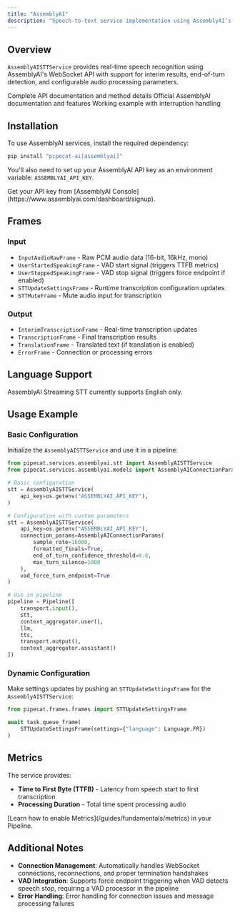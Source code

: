 ```yaml
---
title: "AssemblyAI"
description: "Speech-to-text service implementation using AssemblyAI’s real-time transcription API"
---
```


## Overview

`AssemblyAISTTService` provides real-time speech recognition using AssemblyAI's WebSocket API with support for interim results, end-of-turn detection, and configurable audio processing parameters.

<CardGroup cols={3}>
  <Card
    title="API Reference"
    icon="code"
    href="https://reference-server.pipecat.ai/en/latest/api/pipecat.services.assemblyai.stt.html"
  >
    Complete API documentation and method details
  </Card>
  <Card
    title="AssemblyAI Docs"
    icon="book"
    href="https://www.assemblyai.com/docs/api-reference/overview"
  >
    Official AssemblyAI documentation and features
  </Card>
  <Card
    title="Example Code"
    icon="play"
    href="https://github.com/pipecat-ai/pipecat/blob/main/examples/foundational/07o-interruptible-assemblyai.py"
  >
    Working example with interruption handling
  </Card>
</CardGroup>

## Installation

To use AssemblyAI services, install the required dependency:

```bash
pip install "pipecat-ai[assemblyai]"
```

You'll also need to set up your AssemblyAI API key as an environment variable: `ASSEMBLYAI_API_KEY`.

<Tip>
  Get your API key from [AssemblyAI
  Console](https://www.assemblyai.com/dashboard/signup).
</Tip>

## Frames

### Input

- `InputAudioRawFrame` - Raw PCM audio data (16-bit, 16kHz, mono)
- `UserStartedSpeakingFrame` - VAD start signal (triggers TTFB metrics)
- `UserStoppedSpeakingFrame` - VAD stop signal (triggers force endpoint if enabled)
- `STTUpdateSettingsFrame` - Runtime transcription configuration updates
- `STTMuteFrame` - Mute audio input for transcription

### Output

- `InterimTranscriptionFrame` - Real-time transcription updates
- `TranscriptionFrame` - Final transcription results
- `TranslationFrame` - Translated text (if translation is enabled)
- `ErrorFrame` - Connection or processing errors

## Language Support

AssemblyAI Streaming STT currently supports English only.

## Usage Example

### Basic Configuration

Initialize the `AssemblyAISTTService` and use it in a pipeline:

```python
from pipecat.services.assemblyai.stt import AssemblyAISTTService
from pipecat.services.assemblyai.models import AssemblyAIConnectionParams

# Basic configuration
stt = AssemblyAISTTService(
    api_key=os.getenv("ASSEMBLYAI_API_KEY"),
)

# Configuration with custom parameters
stt = AssemblyAISTTService(
    api_key=os.getenv("ASSEMBLYAI_API_KEY"),
    connection_params=AssemblyAIConnectionParams(
        sample_rate=16000,
        formatted_finals=True,
        end_of_turn_confidence_threshold=0.8,
        max_turn_silence=1000
    ),
    vad_force_turn_endpoint=True
)

# Use in pipeline
pipeline = Pipeline([
    transport.input(),
    stt,
    context_aggregator.user(),
    llm,
    tts,
    transport.output(),
    context_aggregator.assistant()
])
```

### Dynamic Configuration

Make settings updates by pushing an `STTUpdateSettingsFrame` for the `AssemblyAISTTService`:

```python
from pipecat.frames.frames import STTUpdateSettingsFrame

await task.queue_frame(
    STTUpdateSettingsFrame(settings={"language": Language.FR})
)
```

## Metrics

The service provides:

- **Time to First Byte (TTFB)** - Latency from speech start to first transcription
- **Processing Duration** - Total time spent processing audio

<Info>
  [Learn how to enable Metrics](/guides/fundamentals/metrics) in your Pipeline.
</Info>

## Additional Notes

- **Connection Management**: Automatically handles WebSocket connections, reconnections, and proper termination handshakes
- **VAD Integration**: Supports force endpoint triggering when VAD detects speech stop, requiring a VAD processor in the pipeline
- **Error Handling**: Error handling for connection issues and message processing failures
